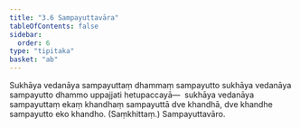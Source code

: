 ```yaml
---
title: "3.6 Sampayuttavāra"
tableOfContents: false
sidebar:
  order: 6
type: "tipitaka"
basket: "ab"
---
```



<DynamicBreadcrumb />

<Division number="37">

<Paragraph number="1878">
Sukhāya vedanāya sampayuttaṃ dhammaṃ sampayutto sukhāya vedanāya sampayutto dhammo uppajjati hetupaccayā—  sukhāya vedanāya sampayuttaṃ ekaṃ khandhaṃ sampayuttā dve khandhā, dve khandhe sampayutto eko khandho. (Saṃkhittaṃ.)

</Paragraph>
</Division>

<Paragraph number="1879" type="center">
Sampayuttavāro.
</Paragraph>